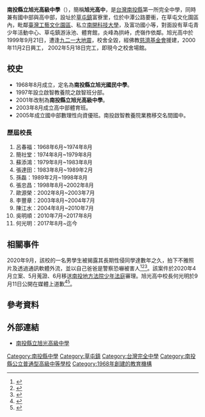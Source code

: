{{Refimprove|time=2020-09-12T07:54:57+00:00}}
{{Infobox School
| name = 南投縣立旭光高級中學
| other_name = Nantou Shiuhkuang Senior High School
| image = File:南投縣立旭光高級中學校徽.jpg
| established = 1968年
| type = 縣立完全中學
| district = {{ROC}}[[南投縣|南投縣]][[草屯鎮|草屯鎮]]
| grades = 七年級至十二年級
| principal = 
| address = 542 南投縣草屯鎮中正路568-23號　
| website = https://ischool.skjhs.ntct.edu.tw
| coordinates = {{Coord|23.9795219|120.6945993|display=inline,title}}
| pushpin_map = Taiwan Nantou
| fax = 049-2567406
| number = 049-2563472
}}
'''南投縣立旭光高級中學'''（{{Lang-en|Nantou Shiuhkuang Senior High School}}），簡稱'''旭光高中'''，是[[台灣|台灣]][[南投縣|南投縣]]第一所完全中學，同時兼有國中部與高中部，設址於[[草屯鎮|草屯鎮]]富寮里，位於中潭公路要衝，在草屯文化園區內，毗鄰[[國立臺灣工藝研究發展中心|臺灣工藝文化園區]]、私立[[南開科技大學|南開科技大學]]，及富功國小等，對面設有草屯青少年活動中心、草屯鎮游泳池、體育館，炎峰為拱峙，虎嶺作依鄰。旭光高中於1999年9月21日，遭逢[[九二一大地震|九二一大地震]]，校舍全毀，經佛教[[慈濟基金會|慈濟基金會]]援建，2000年11月2日興工， 2002年5月18日完工，即現今之校舍場館。

==校史==
*1968年8月成立，定名為'''南投縣立旭光國民中學'''。
*1997年設立啟智教養院之啟智班分部。
*2001年改制為'''南投縣立旭光高級中學'''。
*2003年8月成立高中部體育班。
*2005年成立國中部數理性向資優班。南投啟智教養院業務移交名間國中。
===歷屆校長===
#呂春福：1968年6月~1974年8月
#簡社堂：1974年8月~1979年8月
#蘇添鴻：1979年8月~1983年8月
#張達田：1983年8月~1989年2月
#孫磊：1989年2月~1998年8月
#張忠昌：1998年8月~2002年8月
#歐源榮：2002年8月~2003年7月
#李豐章：2003年8月~2004年7月
#陳江水：2004年8月~2010年7月
#吳明順：2010年7月~2017年8月
#何光明：2017年8月~迄今

==相關事件==
{{main|南投草屯旭光高中生涉嫌性侵案}}
<!-- 請勿於此章節中增加任何未被媒體公開過之個人資訊，否則將視作破壞而回退之。-->
2020年9月，該校的一名男學生被揭露其長期性侵同學達數年之久，拍下不雅照片及透過通訊軟體外流，並以自己爸爸是警察恐嚇被害人<ref>{{Cite web|title=南投警察巡佐兒涉性侵同學 草屯分局否認護短吃案|url=https://www.cna.com.tw/news/asoc/202009100092.aspx|date=2020-09-10|author=蕭博陽|editor=張芷瑄|accessdate=2020-09-12|work=中央通訊社|language=zh-hant|archive-date=2020-11-02|archive-url=https://web.archive.org/web/20201102144058/https://www.cna.com.tw/news/asoc/202009100092.aspx|dead-url=no}}</ref><ref>{{cite web|url=https://udn.com/news/story/7317/4848375|title=爆男高中生多次性侵女同學拍裸照 南投教育處：已開案調查|publisher=聯合報|date=2020-09-09|accessdate=2020-09-10|archiveurl=https://web.archive.org/web/20200910124511/https://udn.com/news/story/7317/4848375|archivedate=2020-09-10|dead-url=no}}</ref><ref>{{cite news |author1=陳鳳麗 |title=高中生涉性侵女同學 警察爸在分局臉書道歉後又刪文 |url=https://news.ltn.com.tw/news/society/breakingnews/3288284 |work=自由時報 |date=2020-09-11 |archiveurl=https://web.archive.org/web/20210325041117/https://news.ltn.com.tw/news/society/breakingnews/3288284 |archivedate=2021-03-25 |location=南投 |language=zh-tw |accessdate=2020-10-23 |dead-url=yes }}</ref>。該案件於2020年4月立案、5月蒐證、6月移送[[南投地方法院|南投地方法院少年法庭]]審理。旭光高中校長何光明於9月11日公開在媒體上道歉<ref>{{cite news |author1=蕭博陽 |author2=孫承武 |title=巡佐兒涉性侵同學案 草屯警方依法偵辦 |url=https://www.cna.com.tw/news/asoc/202009100242.aspx |agency=中央社 |archiveurl=https://web.archive.org/web/20201023030338/https://www.cna.com.tw/news/asoc/202009100242.aspx |archivedate=2020-10-23 |location=南投 |language=zh-tw |accessdate=2020-09-12 |dead-url=no }}</ref><ref>{{Cite web|title=南投警兒涉性侵！校長2度鞠躬道歉 縣長喊話該負責的「絕不寬貸」|url=https://newtalk.tw/news/view/2020-09-11/464046|author=陳龍棋|accessdate=2020-09-12|date=2020-09-11|work=新頭殼 Newtalk|language=zh-hant|archive-date=2020-11-01|archive-url=https://web.archive.org/web/20201101030005/https://newtalk.tw/news/view/2020-09-11/464046|dead-url=no}}</ref>。

==參考資料==
{{reflist|30em}}

==外部連結==
*[https://ischool.skjhs.ntct.edu.tw/ischool/publish_page/0/ 南投縣立旭光高級中學] {{Wayback|url=https://ischool.skjhs.ntct.edu.tw/ischool/publish_page/0/ |date=20220418021404 }}

{{南投縣高級中等學校列表}}
{{南投縣國民中小學}}

[[Category:南投縣中學|Category:南投縣中學]]
[[Category:草屯鎮|Category:草屯鎮]]
[[Category:台灣完全中學|Category:台灣完全中學]]
[[Category:南投縣公立普通型高級中等學校|Category:南投縣公立普通型高級中等學校]]
[[Category:1968年創建的教育機構|Category:1968年創建的教育機構]]